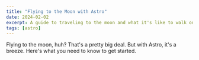 ```yaml
---
title: "Flying to the Moon with Astro"
date: 2024-02-02
excerpt: A guide to traveling to the moon and what it's like to walk on the lunar surface.
tags: [astro]
---
```


Flying to the moon, huh? That's a pretty big deal. But with Astro, it's a breeze. Here's what you need to know to get started.

